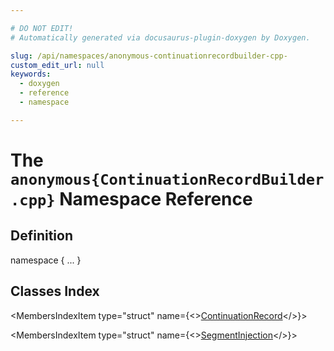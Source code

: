 ```yaml
---

# DO NOT EDIT!
# Automatically generated via docusaurus-plugin-doxygen by Doxygen.

slug: /api/namespaces/anonymous-continuationrecordbuilder-cpp-
custom_edit_url: null
keywords:
  - doxygen
  - reference
  - namespace

---
```





# The `anonymous{ContinuationRecordBuilder.cpp}` Namespace Reference

<DoxygenPage pluginConfig={pluginConfig}>



## Definition

<CodeBlock>namespace &#123; ... &#125;</CodeBlock>

## Classes Index

<MembersIndex>

<MembersIndexItem
  type="struct"
  name={<><a href="/docs/api/structs/anonymous-namespace-continuationrecordbuilder-cpp-/continuationrecord">ContinuationRecord</a></>}>
</MembersIndexItem>

<MembersIndexItem
  type="struct"
  name={<><a href="/docs/api/structs/anonymous-namespace-continuationrecordbuilder-cpp-/segmentinjection">SegmentInjection</a></>}>
</MembersIndexItem>

</MembersIndex>


</DoxygenPage>
